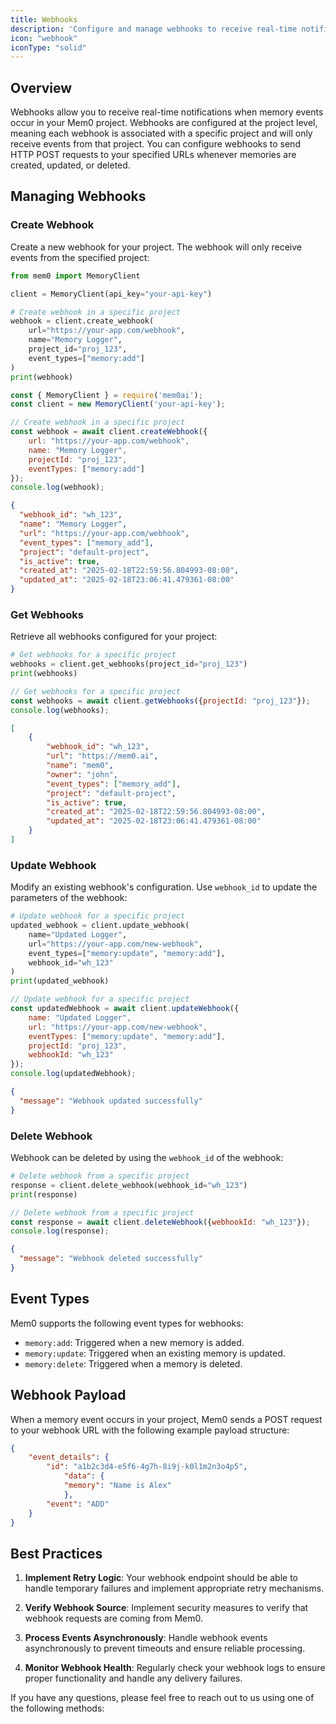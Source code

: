 ```yaml
---
title: Webhooks
description: 'Configure and manage webhooks to receive real-time notifications about memory events'
icon: "webhook"
iconType: "solid"
---
```


## Overview

Webhooks allow you to receive real-time notifications when memory events occur in your Mem0 project. Webhooks are configured at the project level, meaning each webhook is associated with a specific project and will only receive events from that project. You can configure webhooks to send HTTP POST requests to your specified URLs whenever memories are created, updated, or deleted.

## Managing Webhooks

### Create Webhook

Create a new webhook for your project. The webhook will only receive events from the specified project:

<CodeGroup>

```python Python
from mem0 import MemoryClient

client = MemoryClient(api_key="your-api-key")

# Create webhook in a specific project
webhook = client.create_webhook(
    url="https://your-app.com/webhook",
    name="Memory Logger",
    project_id="proj_123",
    event_types=["memory:add"]
)
print(webhook)
```

```javascript JavaScript
const { MemoryClient } = require('mem0ai');
const client = new MemoryClient('your-api-key');

// Create webhook in a specific project
const webhook = await client.createWebhook({
    url: "https://your-app.com/webhook",
    name: "Memory Logger",
    projectId: "proj_123",
    eventTypes: ["memory:add"]
});
console.log(webhook);
```

```json Output
{
  "webhook_id": "wh_123",
  "name": "Memory Logger",
  "url": "https://your-app.com/webhook",
  "event_types": ["memory_add"],
  "project": "default-project",
  "is_active": true,
  "created_at": "2025-02-18T22:59:56.804993-08:00",
  "updated_at": "2025-02-18T23:06:41.479361-08:00"
}
```

</CodeGroup>

### Get Webhooks

Retrieve all webhooks configured for your project:

<CodeGroup>

```python Python
# Get webhooks for a specific project
webhooks = client.get_webhooks(project_id="proj_123")
print(webhooks)
```

```javascript JavaScript
// Get webhooks for a specific project
const webhooks = await client.getWebhooks({projectId: "proj_123"});
console.log(webhooks);
```

```json Output
[
    {
        "webhook_id": "wh_123",
        "url": "https://mem0.ai",
        "name": "mem0",
        "owner": "john",
        "event_types": ["memory_add"],
        "project": "default-project",
        "is_active": true,
        "created_at": "2025-02-18T22:59:56.804993-08:00",
        "updated_at": "2025-02-18T23:06:41.479361-08:00"
    }
]

```

</CodeGroup>

### Update Webhook

Modify an existing webhook's configuration. Use `webhook_id` to update the parameters of the webhook:

<CodeGroup>

```python Python
# Update webhook for a specific project
updated_webhook = client.update_webhook(
    name="Updated Logger",
    url="https://your-app.com/new-webhook",
    event_types=["memory:update", "memory:add"],
    webhook_id="wh_123"
)
print(updated_webhook)
```

```javascript JavaScript
// Update webhook for a specific project
const updatedWebhook = await client.updateWebhook({
    name: "Updated Logger",
    url: "https://your-app.com/new-webhook",
    eventTypes: ["memory:update", "memory:add"],
    projectId: "proj_123",
    webhookId: "wh_123"
});
console.log(updatedWebhook);
```

```json Output
{
  "message": "Webhook updated successfully"
}
```

</CodeGroup>

### Delete Webhook

Webhook can be deleted by using the `webhook_id` of the webhook:

<CodeGroup>

```python Python
# Delete webhook from a specific project
response = client.delete_webhook(webhook_id="wh_123")
print(response)
```

```javascript JavaScript
// Delete webhook from a specific project
const response = await client.deleteWebhook({webhookId: "wh_123"});
console.log(response);
```

```json Output
{
  "message": "Webhook deleted successfully"
}
```

</CodeGroup>

## Event Types

Mem0 supports the following event types for webhooks:

- `memory:add`: Triggered when a new memory is added.
- `memory:update`: Triggered when an existing memory is updated.
- `memory:delete`: Triggered when a memory is deleted.

## Webhook Payload

When a memory event occurs in your project, Mem0 sends a POST request to your webhook URL with the following example payload structure:

```json
{
    "event_details": {
        "id": "a1b2c3d4-e5f6-4g7h-8i9j-k0l1m2n3o4p5",
            "data": {
            "memory": "Name is Alex"
            },
        "event": "ADD"
    }
}
```

## Best Practices

1. **Implement Retry Logic**: Your webhook endpoint should be able to handle temporary failures and implement appropriate retry mechanisms.

2. **Verify Webhook Source**: Implement security measures to verify that webhook requests are coming from Mem0.

3. **Process Events Asynchronously**: Handle webhook events asynchronously to prevent timeouts and ensure reliable processing.

4. **Monitor Webhook Health**: Regularly check your webhook logs to ensure proper functionality and handle any delivery failures.

If you have any questions, please feel free to reach out to us using one of the following methods:

<Snippet file="get-help.mdx" />